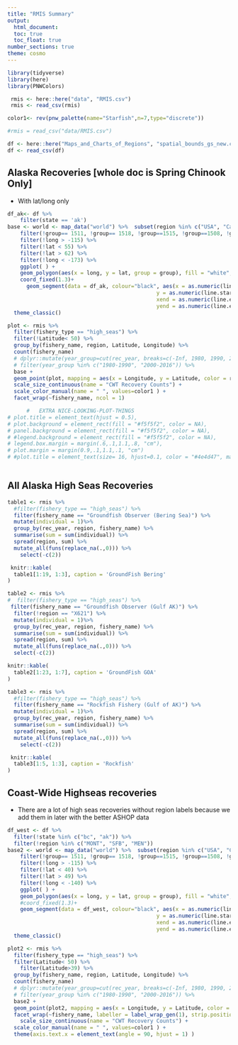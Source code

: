```yaml
---
title: "RMIS Summary"
output: 
  html_document:
  toc: true
  toc_float: true
number_sections: true
theme: cosmo
---
```


```r
library(tidyverse)
library(here)
library(PNWColors)

 rmis <- here::here("data", "RMIS.csv")
 rmis <- read_csv(rmis) 

color1<- rev(pnw_palette(name="Starfish",n=7,type="discrete"))

#rmis = read_csv("data/RMIS.csv")

df <- here::here("Maps_and_Charts_of_Regions", "spatial_bounds_gs_new.csv")
df <- read_csv(df) 
```

## Alaska Recoveries [whole doc is Spring Chinook Only]
- With lat/long only

```r
df_ak<- df %>%
    filter(state == 'ak')
base <- world <- map_data("world") %>%  subset(region %in% c("USA", "Canada")) %>%
    filter(!group== 1511, !group== 1518, !group==1515, !group==1508, !group==1502, !group==1509) %>%
    filter(!long > -115) %>%
    filter(!lat < 55) %>%
    filter(!lat > 62) %>%
    filter(!long < -173) %>% 
    ggplot( ) +
    geom_polygon(aes(x = long, y = lat, group = group), fill = "white", color = "black") +
    coord_fixed(1.3)+
      geom_segment(data = df_ak, colour="black", aes(x = as.numeric(line.start.lon), 
                                               y = as.numeric(line.start.lat), 
                                               xend = as.numeric(line.end.lon), 
                                               yend = as.numeric(line.end.lat))) +
  theme_classic()

plot <- rmis %>% 
  filter(fishery_type == "high_seas") %>%
  filter(!Latitude< 50) %>%
  group_by(fishery_name, region, Latitude, Longitude) %>%
  count(fishery_name)
  # dplyr::mutate(year_group=cut(rec_year, breaks=c(-Inf, 1980, 1990, 2000, Inf), labels=c("1973-1980","1980-1990", "1990-2000", "2000-2016"))) %>%
  # filter(year_group %in% c("1980-1990", "2000-2016")) %>%
  base +  
  geom_point(plot, mapping = aes(x = Longitude, y = Latitude, color = region, size = n),  alpha=0.5) +
  scale_size_continuous(name = "CWT Recovery Counts") + 
  scale_color_manual(name = " ", values=color1 ) +
  facet_wrap(~fishery_name, ncol = 1) 

      #   EXTRA NICE-LOOKING-PLOT-THINGS   
# plot.title = element_text(hjust = 0.5),
# plot.background = element_rect(fill = "#f5f5f2", color = NA), 
# panel.background = element_rect(fill = "#f5f5f2", color = NA), 
# #legend.background = element_rect(fill = "#f5f5f2", color = NA), 
# legend.box.margin = margin(.6,.1,1.1,.8, "cm"),
# plot.margin = margin(0.9,.1,1.1,.1, "cm")
# #plot.title = element_text(size= 16, hjust=0.1, color = "#4e4d47", margin = margin(b = -0.1, t = 0.4, l = 2, unit = "cm"))
  
```

## All Alaska High Seas Recoveries 

```r
table1 <- rmis %>%
  #filter(fishery_type == "high_seas") %>%
  filter(fishery_name == "Groundfish Observer (Bering Sea)") %>%
  mutate(individual = 1)%>%
  group_by(rec_year, region, fishery_name) %>%
  summarise(sum = sum(individual)) %>%
  spread(region, sum) %>%
  mutate_all(funs(replace_na(.,0))) %>%
    select(-c(2))

 knitr::kable(
  table1[1:19, 1:3], caption = 'GroundFish Bering'
) 
```


```r

table2 <- rmis %>%
#  filter(fishery_type == "high_seas") %>%
 filter(fishery_name == "Groundfish Observer (Gulf AK)") %>%
  filter(!region == "X621") %>%
  mutate(individual = 1)%>%
  group_by(rec_year, region, fishery_name) %>%
  summarise(sum = sum(individual)) %>%
  spread(region, sum) %>%
  mutate_all(funs(replace_na(.,0))) %>%
  select(-c(2))

knitr::kable(
  table2[1:23, 1:7], caption = 'GroundFish GOA'
) 
```


```r
table3 <- rmis %>%
  #filter(fishery_type == "high_seas") %>%
  filter(fishery_name == "Rockfish Fishery (Gulf of AK)") %>%
  mutate(individual = 1)%>%
  group_by(rec_year, region, fishery_name) %>%
  summarise(sum = sum(individual)) %>%
  spread(region, sum) %>%
  mutate_all(funs(replace_na(.,0))) %>%
    select(-c(2))

 knitr::kable(
  table3[1:5, 1:3], caption = 'Rockfish'
) 
```


## Coast-Wide Highseas recoveries 
- There are a lot of high seas recoveries without region labels because we add them in later with the better ASHOP data

```r
df_west <- df %>%
  filter(!state %in% c("bc", "ak")) %>%
  filter(!region %in% c("MONT", "SFB", "MEN"))
base2 <- world <- map_data("world") %>%  subset(region %in% c("USA", "Canada")) %>%
    filter(!group== 1511, !group== 1518, !group==1515, !group==1508, !group==1502, !group==1509) %>%
    filter(!long > -115) %>%
    filter(!lat < 40) %>%
    filter(!lat > 49) %>%
    filter(!long < -140) %>% 
    ggplot( ) +
    geom_polygon(aes(x = long, y = lat, group = group), fill = "white", color = "black") +
    #coord_fixed(1.3)+
    geom_segment(data = df_west, colour="black", aes(x = as.numeric(line.start.lon), 
                                               y = as.numeric(line.start.lat), 
                                               xend = as.numeric(line.end.lon), 
                                               yend = as.numeric(line.end.lat))) +
  theme_classic()

plot2 <- rmis %>% 
  filter(fishery_type == "high_seas") %>%
  filter(Latitude< 50) %>%
    filter(Latitude>39) %>%
  group_by(fishery_name, region, Latitude, Longitude) %>%
  count(fishery_name)
  # dplyr::mutate(year_group=cut(rec_year, breaks=c(-Inf, 1980, 1990, 2000, Inf), labels=c("1973-1980","1980-1990", "1990-2000", "2000-2016"))) %>%
  # filter(year_group %in% c("1980-1990", "2000-2016")) %>%
  base2 +  
  geom_point(plot2, mapping = aes(x = Longitude, y = Latitude, color = region, size = n), alpha = 0.9) +
  facet_wrap(~fishery_name, labeller = label_wrap_gen(1), strip.position = "top", scales = "free") +
    scale_size_continuous(name = "CWT Recovery Counts") + 
  scale_color_manual(name = " ", values=color1 ) +
  theme(axis.text.x = element_text(angle = 90, hjust = 1) )

```

